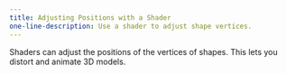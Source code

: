 ---
title: Adjusting Positions with a Shader
one-line-description: Use a shader to adjust shape vertices.
---

Shaders can adjust the positions of the vertices of shapes.
This lets you distort and animate 3D models.